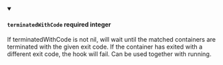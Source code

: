 
<details className="config-field" data-expandable="false" open>
<summary>

#### `terminatedWithCode` <span class="config-field-required" data-required="false">required</span> <span class="config-field-type">integer</span> <span class="config-field-default"></span>

If terminatedWithCode is not nil, will wait until the matched containers are terminated with the given exit code.
If the container has exited with a different exit code, the hook will fail. Can be used together with running.

</summary>



</details>
